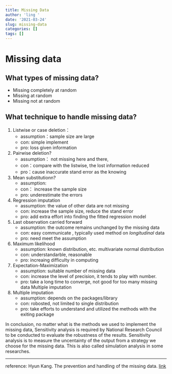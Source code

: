 ---
title: Missing Data
author: 'ling '
date: '2021-03-24'
slug: missing-data
categories: []
tags: []
---



# Missing data 

## What types of missing data?
- Missing completely at random
- Missing at random 
- Missing not at random

## What technique to handle missing data?

    
1. Listwise or case deletion： 
   - assumption：sample size are large  
   - con: simple implement 
   - pro: loss given information


2. Pairwise deletion?
    - assumption： not missing here and there, 
    - con：compare with the listwise, the lost information reduced 
    - pro：cause inaccurate stand error as the knowing 


3. Mean substitutionn?
    - assumption: 
    - con： increase the sample size 
    - pro: underestimate the errors

4. Regression imputation
    - assumption: the value of other data are not missing
    - con: increase the sample size, reduce the stand error
    - pro: add extra effort into finding the fitted regression model



5. Last observation carried forward 
    - assumption:  the  outcome remains unchanged by the missing data
    - con: easy communicate , typically used method on *longitudinal* data
    - pro: need meet the assumption

6. Maximum likelihood
    - assumption: known distribution, etc. multivariate normal distribution
    - con: understandarble, reasonable 
    - pro: increaing difficulty in computing 
      

7. Expectation-Maximization
    - assumption: suitable number of missing data
    - con: increase the level of precision, it tends to play with number.
    - pro: take a long time to converge, not good for too many missing data
      Multiple imputation


8. Multiple imputation
    - assumption: depends on the packages/library
    - con: robosted, not limited to single distribution
    - pro: take efforts to understand and utilized the methods with the exiting package


In conclusion,  no matter what is the methods we used to implement the missing data, Sensitivity analysis is required by National Research Council to be conducted to evaluate the robustness of the results. Sensitivity analysis is to measure the uncentainty of the output from a strategy we choose for the missing data. This is also called simulation analysis in some researches.  

---
reference:
Hyun Kang. The prevention and handling of the missing data. [link](https://www.ncbi.nlm.nih.gov/pmc/articles/PMC3668100/)




